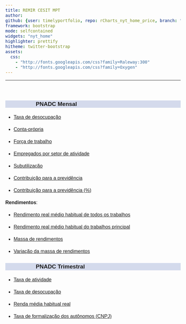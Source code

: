 ```yaml
---
title: REMIR CESIT MPT
author: 
github: {user: timelyportfolio, repo: rCharts_nyt_home_price, branch: "gh-pages"}
framework: bootstrap
mode: selfcontained
widgets: "nyt_home"
highlighter: prettify
hitheme: twitter-bootstrap
assets:
  css:
    - "http://fonts.googleapis.com/css?family=Raleway:300"
    - "http://fonts.googleapis.com/css?family=Oxygen"
---
```


<style>
body{
  font-family: 'Oxygen', sans-serif;
  font-size: 16px;
  line-height: 24px;
}

h1,h2,h3,h4 {
  font-family: 'Raleway', sans-serif;
}

.container { width: 1000px; }
h3 {
  background-color: #D4DAEC;
  text-indent: 100px; 
}
h4 {
  text-indent: 100px;
}

g-table-intro h4 {
  text-indent: 0px;
}
</style>




---
<br/>

### PNADC Mensal

  * <a href="https://arthurwelle.github.io/REMIR/PNADCMensal_TaxadeDesocupacao.html"> Taxa de desocupação </a>
  
  * <a href="https://arthurwelle.github.io/REMIR/PNADCMensal_Conta_Propria.html"> Conta-própria </a>
  
  * <a href="https://arthurwelle.github.io/REMIR/PNADCMensal_CondicaodeAtividade.html"> Força de trabalho </a>
  
  * <a href="https://arthurwelle.github.io/REMIR/PNADCMensal_Grupamentos_Atividade.html"> Empregados por setor de atividade </a>
  
  * <a href="https://arthurwelle.github.io/REMIR/PNADCT_Subutilizacao.html"> Subutilização </a>

  * <a href="https://arthurwelle.github.io/REMIR/PNADCMensal_Contribuintes.html"> Contribuição para a previdência </a>
    
  * <a href="https://arthurwelle.github.io/REMIR/PNADCMensal_Percentual_Contribuintes.html"> Contribuição para a previdência (%) </a>
  



**Rendimentos**: 
  
  * <a href="https://arthurwelle.github.io/REMIR/PNADCT_RendaMedia.html"> Rendimento real médio habitual de todos os trabalhos </a> 
  
  * <a href="https://arthurwelle.github.io/REMIR/PNADCMensal_RendaMédia_TrabalhoPrincipal.html">Rendimento real médio habitual do trabalhos principal </a>
    
  * <a href="https://arthurwelle.github.io/REMIR/PNADCMensal_Massa_Rendimento.html"> Massa de rendimentos </a>
  
  * <a href="https://arthurwelle.github.io/REMIR/PNADCMensal_Variacao_Massa_Rendimentos.html"> Variação da massa de rendimentos </a>
  
  
  
  
  
### PNADC Trimestral

  * <a href="https://arthurwelle.github.io/REMIR/PNADCT_Tx_Atividade.html"> Taxa de atividade </a> 
  
  * <a href="https://arthurwelle.github.io/REMIR/PNADCT_TxDesocup.html"> Taxa de desocupação </a>
  
  * <a href="https://arthurwelle.github.io/REMIR/PNADCT_RendaMedia.html"> Renda média habitual real </a> 
  
  * <a href="https://arthurwelle.github.io/REMIR/PNADCT_Tx_AutonomoComCNPJ.html"> Taxa de formalização dos autônomos (CNPJ) </a> 
  
  